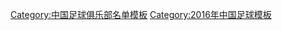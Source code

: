 {{Football squad with groups
|name=2016年中乙分类名单苏州
|bgcolor=#ffff00
|bordercolor=#000000
|textcolor=#0050D0
|title=[[苏州东吴足球俱乐部|<span style="color:#0050D0">苏州东吴</span>]] — [[2016年中国足球乙级联赛|<span style="color:#0050D0">2016年</span>]][[中国足球乙级联赛|<span style="color:#0050D0">中乙联赛第 14 名</span>]]
|group1=全年参赛球员
|list1=<div>
{{Football squad2 player|no=1|name=[[孙冰]]}}
{{Football squad2 player|no=2|name=[[张涛 (足球运动员)|张涛]]}}
{{Football squad2 player|no=3|name=[[崔宏俊]]}}
{{Football squad2 player|no=5|name=[[李毅 (1981年)|李毅]]}}
{{Football squad2 player|no=6|name=[[吴洪洋]]}}
{{Football squad2 player|no=7|name=[[王峰 (足球运动员)|王峰]]}}
{{Football squad2 player|no=8|name=[[姜鹏 (1991年)|姜鹏]]}}
{{Football squad2 player|no=9|name=[[俞增频]]}}
{{Football squad2 player|no=10|name=[[卞俊]]}}
{{Football squad2 player|no=11|name=[[宋岳 (足球运动员)|宋岳]]}}
{{Football squad2 player|no=12|name=[[吴祥如]]}}
{{Football squad2 player|no=15|name=[[刘欢 (足球运动员)|刘欢]]}}
{{Football squad2 player|no=16|name=[[赵泽宇]]}}
{{Football squad2 player|no=17|name=[[张竞哲]]}}
{{Football squad2 player|no=18|name=[[孙鸿]]}}
{{Football squad2 player|no=19|name=[[张杰奇]]}}
{{Football squad2 player|no=20|name=[[何那天]]}}
{{Football squad2 player|no=21|name=[[许政 (足球运动员)|许政]]}}
{{Football squad2 player|no=22|name=[[汤峻]]}}
{{Football squad2 player|no=23|name=[[陈良 (足球运动员)|陈良]]}}
{{Football squad2 player|no=25|name=[[李民辉]]}}
{{Football squad2 player|no=26|name=[[勾俊晨]]}}
{{Football squad2 player|no=27|name=[[邵峰 (足球运动员)|邵峰]]}}
{{Football squad2 player|no=28|name=[[忻峰]]}}
{{Football squad2 player|no=29|name=[[周超]]}}
{{Football squad2 player|no=30|name=[[田瑞]]}}
{{Football squad2 player|no=33|name=[[王存 (足球运动员)|王存]]}}
{{Football squad2 player|no=39|name=[[曹羿文]]}}
</div>
|group2=夏季转入球员
|list2=<div>
{{Football squad2 player|no=31|name=[[刘峰]]}}
{{Football squad2 player|no=32|name=[[王猛 (足球运动员)|王猛]]}}
{{Football squad2 player|no=40|name=[[申昊]]}}
</div>
|group3=夏季转出球员
|list3=<div>
{{Football squad2 player|no=33|name=[[王存 (足球运动员)|王存]]}}
</div>
|group4=主教练
|list4=[[汤波]]}}
<noinclude>
{{DEFAULTSORT:Suzhou Dongwu F.C. Squad 2016}}
[[Category:中国足球俱乐部名单模板]]
[[Category:2016年中国足球模板]]
</noinclude>